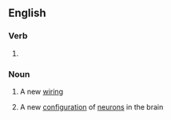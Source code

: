 ==English==

===Verb===
{{head|en|verb form}}

# {{present participle of|en|rewire|nocat=1}}

===Noun===
{{en-noun}}

# A new [[wiring]]
# {{lb|en|informal}} A new [[configuration]] of [[neuron]]s in the brain